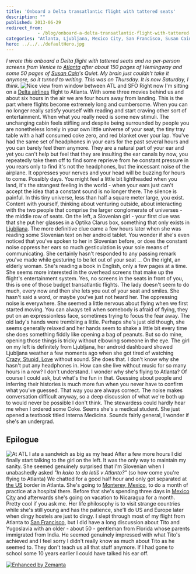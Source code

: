 ```yaml
---
title: 'Onboard a Delta transatlantic flight with tattered seats'
description: ""
published: 2013-06-29
redirect_from: 
            - /blog/onboard-a-delta-transatlantic-flight-with-tattered-seats/swizec/6260
categories: "Atlanta, Ljubljana, Mexico City, San Francisco, Susan Cain, Travel + Events"
hero: ../../../defaultHero.jpg
---
```

_I wrote this onboard a Delta flight with tattered seats and no per-person screens from Venice to [Atlanta](<http://maps.google.com/maps?ll=33.755,-84.39&amp;spn=0.1,0.1&amp;q=33.755,-84.39 (Atlanta)&amp;t=h> "Atlanta") after about 150 pages of Hemingway and some 50 pages of [Susan Cain](http://www.thepowerofintroverts.com "Susan Cain")&#x27;s Quiet. My brain just couldn&#x27;t take it anymore, so it turned to writing. This was on Thursday. It is now Saturday, I think._ ![Nice view from window between ATL and SFO](https://www.filepicker.io/api/file/0fOq2Hu3T56fyAUwCzp2) Right now I&#x27;m sitting on a [Delta airlines](http://www.delta.com/ "Delta Air Lines") flight to Atlanta. With some three movies behind us and about six hours in the air we are four hours away from landing. This is the part where flights become extremely long and cumbersome. When you can no longer really satisfy yourself with reading and start craving other sort of entertainment. When what you really need is some new stimuli. The unchanging cabin feels stifling and despite being surrounded by people you are nonetheless lonely in your own little universe of your seat, the tiny tray table with a half consumed coke zero, and red blanket over your lap. You&#x27;ve had the same set of headphones in your ears for the past several hours and you can barely feel them anymore. They are a natural part of your ear and yet you can&#x27;t help but feel that they are insulting the ear canals by now, you repeatedly take them off to find some reprieve from he constant pressure in you rears only to find it&#x27;s not the headphones, but the incessant noise of the airplane. It oppresses your nerves and your head will be buzzing for hours to come. Possibly days. You might feel a little bit lightheaded when you land, it&#x27;s the strangest feeling in the world - when your ears just can&#x27;t accept the idea that a constant sound is no longer there. The silence is painful. In this tiny universe, less than half a square meter large, you exist. Content with yourself, thinking about venturing outside, about interacting with the two people that comprise the larger conglomerate of universes - the middle row of seats. On the left, a Slovenian girl - your first clue was that she put her glasses in a Optika Clarus box, something that only exists in [Ljubljana](<http://maps.google.com/maps?ll=46.0555555556,14.5083333333&amp;spn=0.1,0.1&amp;q=46.0555555556,14.5083333333 (Ljubljana)&amp;t=h> "Ljubljana"). The more definitive clue came a few hours later when she was reading some Slovenian text on her android tablet. You wonder if she&#x27;s even noticed that you&#x27;ve spoken to her in Slovenian before, or does the constant noise oppress her ears so much gesticulation is your sole means of communicating. She certainly hasn&#x27;t responded to any passing remark you&#x27;ve made while gesturing to be let out of your seat ... On the right, an elderly woman. She&#x27;s reading a book in English, only a few pages at a time. She seems more interested in the overhead screens that make up the flight&#x27;s entertainment system. Yes, no screens in the seats in front of you, this is one of those budget transatlantic flights. The lady doesn&#x27;t seem to do much, every now and then she lets you out of your seat and smiles. She hasn&#x27;t said a word, or maybe you&#x27;ve just not heard her. The oppressing noise is everywhere. She seemed a little nervous about flying when we first started moving. You can always tell when somebody is afraid of flying, they put on an expressionless face, sometimes trying to focus the fear away. The old lady&#x27;s hands were trembling a little. Perhaps she&#x27;s just old though, she seems generally relaxed and her hands seem to shake a little bit every time she does something fiddly like opening a bag of peanuts. But so do mine, opening those things is tricky without elbowing someone in the eye. The girl on my left is definitely from Ljubljana, her android dashboard showed Ljubljana weather a few moments ago when she got tired of watching [Crazy, Stupid, Love](http://www.rottentomatoes.com/m/771203531 "Crazy, Stupid, Love.") without sound. She does that. I don&#x27;t know why she hasn&#x27;t put any headphones in. How can she live without music for so many hours in a row? I don&#x27;t understand. I wonder why she&#x27;s flying to Atlanta? Of course I could ask, but what&#x27;s the fun in that. Guessing about people and inferring their histories is much more fun when you never have to confirm what you&#x27;ve guessed. That way you are always correct. The noise makes conversation difficult anyway, so a deep discussion of what we&#x27;re both up to would never be possible I don&#x27;t think. The stewardess could hardly hear me when I ordered some Coke. Seems she&#x27;s a medical student. She just opened a textbook titled Interna Medicina. Sounds fairly general, I wonder if she&#x27;s an undergrad.

## Epilogue

![At ATL I ate a sandwich as big as my head](https://www.filepicker.io/api/file/PWlu24CSpag0FEKxZGH8) After a few more hours I did finally start talking to the girl on the left. It was the only way to maintain my sanity. She seemed genuinely surprised that I&#x27;m Slovenian when I unabashedly asked _&quot;In kako to da letiš v Atlanto?&quot;_ (so how come you&#x27;re flying to Atlanta) We chatted for a good half hour and only got separated at [the US](<http://maps.google.com/maps?ll=38.8833333333,-77.0166666667&amp;spn=10.0,10.0&amp;q=38.8833333333,-77.0166666667 (United%20States)&amp;t=h> "United States") border in Atlanta. She&#x27;s going to [Monterey, Mexico](<http://maps.google.com/maps?ll=25.6666666667,-100.3&amp;spn=0.1,0.1&amp;q=25.6666666667,-100.3 (Monterrey)&amp;t=h> "Monterrey"), to do a month of practice at a hospital there. Before that she&#x27;s spending three days in [Mexico City](<http://maps.google.com/maps?ll=19.4333333333,-99.1333333333&amp;spn=0.1,0.1&amp;q=19.4333333333,-99.1333333333 (Mexico%20City)&amp;t=h> "Mexico City") and afterwards she&#x27;s going on vacation to Nicaragua for a month. Pretty cool if you ask me. Her life philosophy is to visit strange countries while she&#x27;s still young and has the patience, she&#x27;ll do US and Europe later when dingy hostels are just to dingy. I slept through most of my flight from Atlanta to [San Francisco](<http://maps.google.com/maps?ll=37.7833333333,-122.416666667&amp;spn=0.1,0.1&amp;q=37.7833333333,-122.416666667 (San%20Francisco)&amp;t=h> "San Francisco"), but I did have a long discussion about Tito and Yugoslavia with an older - about 50 - gentleman from Florida whose parents immigrated from India. He seemed genuinely impressed with what Tito&#x27;s achieved and I feel sorry I didn&#x27;t really know as much about Tito as he seemed to. They don&#x27;t teach us all that stuff anymore. If I had gone to school some 10 years earlier I could have talked his ear off.

[![Enhanced by Zemanta](http://img.zemanta.com/zemified_e.png?x-id=305e0f91-42fd-48e5-b10c-905e7c12ba9f)](http://www.zemanta.com/?px "Enhanced by Zemanta")